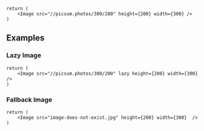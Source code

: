 
<br />

<Documenter>

```preview
return (
    <Image src="//picsum.photos/300/200" height={200} width={300} />
)
```

</Documenter>

## Examples

### Lazy Image

```preview
return (
    <Image src="//picsum.photos/300/200" lazy height={200} width={300}  />
)
```

### Fallback Image

```preview
return (
    <Image src="image-does-not-exist.jpg" height={200} width={300}  />
)
```

